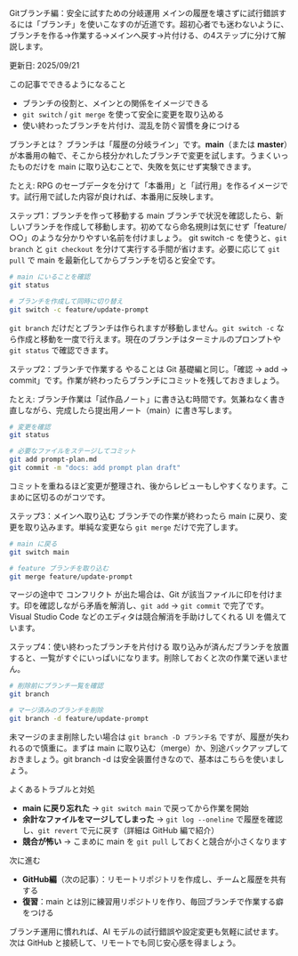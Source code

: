 ---
---


<Heading level={1}>Gitブランチ編：安全に試すための分岐運用</Heading>
<Text>
  メインの履歴を壊さずに試行錯誤するには「ブランチ」を使いこなすのが近道です。超初心者でも迷わないように、ブランチを作る→作業する→メインへ戻す→片付ける、の4ステップに分けて解説します。
</Text>
<div className="mt-4 inline-flex items-center gap-1.5 rounded-full bg-indigo-50 px-2.5 py-1 text-xs/5 font-semibold text-indigo-800 ring-1 ring-indigo-200 dark:bg-indigo-400/10 dark:text-indigo-200 dark:ring-indigo-300/30">
  <span className="tracking-wide">更新日: 2025/09/21</span>
</div>

<Divider soft className="my-10" />

<Subheading level={2}>この記事でできるようになること</Subheading>
<ul className="mt-4 space-y-3 text-base/7 text-gray-700 dark:text-gray-300">
  <li>
    ブランチの役割と、メインとの関係をイメージできる
  </li>
  <li>
    <Code>git switch</Code> / <Code>git merge</Code> を使って安全に変更を取り込める
  </li>
  <li>
    使い終わったブランチを片付け、混乱を防ぐ習慣を身につける
  </li>
</ul>

<Divider soft className="my-10" />

<Subheading level={2}>ブランチとは？</Subheading>
<Text className="mt-3">
  <Term definition="履歴を枝分かれさせる作業ライン。main は完成版を置く本線で、必要に応じて派生させます。">ブランチ</Term>は「履歴の分岐ライン」です。<Strong>main</Strong>（または <Strong>master</Strong>）が本番用の軸で、そこから枝分かれしたブランチで変更を試します。うまくいったものだけを main に取り込むことで、失敗を気にせず実験できます。
</Text>
<div className="mt-3 analogy-card" role="note">
  <p className="leading-6">たとえ: RPG のセーブデータを分けて「本番用」と「試行用」を作るイメージです。試行用で試した内容が良ければ、本番用に反映します。</p>
</div>

<Divider className="my-12" />

<Subheading level={2}>ステップ1：ブランチを作って移動する</Subheading>
<Text className="mt-3">
  main ブランチで状況を確認したら、新しいブランチを作成して移動します。初めてなら命名規則は気にせず「feature/○○」のような分かりやすい名前を付けましょう。
</Text>
<Text className="mt-3 text-sm text-gray-600 dark:text-gray-400">
  <Term definition="ブランチを作成(create)しながら切り替えるコマンド。">git switch -c</Term> を使うと、`git branch` と `git checkout` を分けて実行する手間が省けます。必要に応じて <Code>git pull</Code> で main を最新化してからブランチを切ると安全です。
</Text>

```bash
# main にいることを確認
git status

# ブランチを作成して同時に切り替え
git switch -c feature/update-prompt
```

<Text className="mt-4">
  <Code>git branch</Code> だけだとブランチは作られますが移動しません。<Code>git switch -c</Code> なら作成と移動を一度で行えます。現在のブランチはターミナルのプロンプトや <Code>git status</Code> で確認できます。
</Text>

<Divider className="my-12" />

<Subheading level={2}>ステップ2：ブランチで作業する</Subheading>
<Text className="mt-3">
  やることは Git 基礎編と同じ。「確認 → add → commit」です。作業が終わったらブランチにコミットを残しておきましょう。
</Text>
<div className="mt-3 analogy-card" role="note">
  <p className="leading-6">たとえ: ブランチ作業は「試作品ノート」に書き込む時間です。気兼ねなく書き直しながら、完成したら提出用ノート（main）に書き写します。</p>
</div>

```bash
# 変更を確認
git status

# 必要なファイルをステージしてコミット
git add prompt-plan.md
git commit -m "docs: add prompt plan draft"
```

<Text className="mt-4">
  コミットを重ねるほど変更が整理され、後からレビューもしやすくなります。こまめに区切るのがコツです。
</Text>

<Divider className="my-12" />

<Subheading level={2}>ステップ3：メインへ取り込む</Subheading>
<Text className="mt-3">
  ブランチでの作業が終わったら main に戻り、変更を取り込みます。単純な変更なら <Code>git merge</Code> だけで完了します。
</Text>

```bash
# main に戻る
git switch main

# feature ブランチを取り込む
git merge feature/update-prompt
```

<Text className="mt-4">
  <Term definition="枝分かれした履歴をひとつにまとめる操作。">マージ</Term>の途中で <Term definition="同じ場所を別の内容に編集したときに発生する競合。">コンフリクト</Term> が出た場合は、Git が該当ファイルに印を付けます。印を確認しながら矛盾を解消し、<Code>git add</Code> → <Code>git commit</Code> で完了です。Visual Studio Code などのエディタは競合解消を手助けしてくれる UI を備えています。
</Text>

<Divider className="my-12" />

<Subheading level={2}>ステップ4：使い終わったブランチを片付ける</Subheading>
<Text className="mt-3">
  取り込みが済んだブランチを放置すると、一覧がすぐにいっぱいになります。削除しておくと次の作業で迷いません。
</Text>

```bash
# 削除前にブランチ一覧を確認
git branch

# マージ済みのブランチを削除
git branch -d feature/update-prompt
```

<Text className="mt-4">
  未マージのまま削除したい場合は <Code>git branch -D ブランチ名</Code> ですが、履歴が失われるので慎重に。まずは main に取り込む（merge）か、別途バックアップしておきましょう。<Term definition="マージ済みかを確認してから削除する安全モードの削除コマンド。">git branch -d</Term> は安全装置付きなので、基本はこちらを使いましょう。
</Text>

<Divider className="my-12" />

<Subheading level={2}>よくあるトラブルと対処</Subheading>
<ul className="mt-4 space-y-3 text-base/7 text-gray-700 dark:text-gray-300">
  <li>
    <Strong>main に戻り忘れた</Strong> → <Code>git switch main</Code> で戻ってから作業を開始
  </li>
  <li>
    <Strong>余計なファイルをマージしてしまった</Strong> → <Code>git log --oneline</Code> で履歴を確認し、<Code>git revert</Code> で元に戻す（詳細は GitHub 編で紹介）
  </li>
  <li>
    <Strong>競合が怖い</Strong> → こまめに main を <Code>git pull</Code> しておくと競合が小さくなります
  </li>
</ul>

<Divider soft className="my-10" />

<Subheading level={2}>次に進む</Subheading>
<ul className="mt-4 space-y-3 text-base/7 text-gray-700 dark:text-gray-300">
  <li>
    <Strong>GitHub編</Strong>（次の記事）：リモートリポジトリを作成し、チームと履歴を共有する
  </li>
  <li>
    <Strong>復習</Strong>：main とは別に練習用リポジトリを作り、毎回ブランチで作業する癖をつける
  </li>
</ul>

<Text className="mt-6">
  ブランチ運用に慣れれば、AI モデルの試行錯誤や設定変更も気軽に試せます。次は GitHub と接続して、リモートでも同じ安心感を得ましょう。
</Text>
